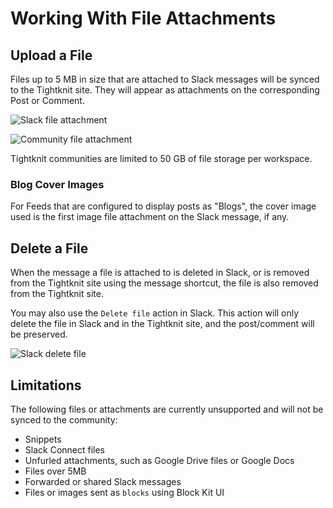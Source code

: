 
# Working With File Attachments

## Upload a File

Files up to 5 MB in size that are attached to Slack messages will be synced to the Tightknit site.
They will appear as attachments on the corresponding Post or Comment.

![Slack file attachment](/files-slack.png)

![Community file attachment](/files-community.png)

<Callout type="info">
  Tightknit communities are limited to 50 GB of file storage per workspace.
</Callout>

### Blog Cover Images

For Feeds that are configured to display posts as "Blogs", the cover image used is the first image file attachment on the Slack message, if any.

## Delete a File

When the message a file is attached to is deleted in Slack, or is removed from the Tightknit site using the message shortcut,
the file is also removed from the Tightknit site.

You may also use the `Delete file` action in Slack. This action will only delete the file in Slack and in the Tightknit site, and the post/comment will be preserved.

![Slack delete file](/files-slack-delete.png)

## Limitations

The following files or attachments are currently unsupported and will not be synced to the community:

- Snippets
- Slack Connect files
- Unfurled attachments, such as Google Drive files or Google Docs
- Files over 5MB
- Forwarded or shared Slack messages
- Files or images sent as `blocks` using Block Kit UI
